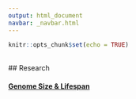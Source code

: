 ```yaml
---
output: html_document
navbar: _navbar.html
---
```


```r
knitr::opts_chunk$set(echo = TRUE)
```

<br>
## Research
<br>

#### [Genome Size & Lifespan](https://m-ohran.github.io/research/sex-chromosome-project)